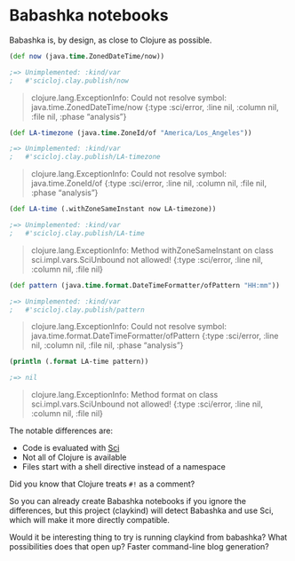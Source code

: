 # Babashka notebooks

Babashka is, by design, as close to Clojure as possible.

```clojure
(def now (java.time.ZonedDateTime/now))

;=> Unimplemented: :kind/var
;   #'scicloj.clay.publish/now
```

>clojure.lang.ExceptionInfo: Could not resolve symbol: java.time.ZonedDateTime/now {:type :sci/error, :line nil, :column nil, :file nil, :phase "analysis"}

```clojure
(def LA-timezone (java.time.ZoneId/of "America/Los_Angeles"))

;=> Unimplemented: :kind/var
;   #'scicloj.clay.publish/LA-timezone
```

>clojure.lang.ExceptionInfo: Could not resolve symbol: java.time.ZoneId/of {:type :sci/error, :line nil, :column nil, :file nil, :phase "analysis"}

```clojure
(def LA-time (.withZoneSameInstant now LA-timezone))

;=> Unimplemented: :kind/var
;   #'scicloj.clay.publish/LA-time
```

>clojure.lang.ExceptionInfo: Method withZoneSameInstant on class sci.impl.vars.SciUnbound not allowed! {:type :sci/error, :line nil, :column nil, :file nil}

```clojure
(def pattern (java.time.format.DateTimeFormatter/ofPattern "HH:mm"))

;=> Unimplemented: :kind/var
;   #'scicloj.clay.publish/pattern
```

>clojure.lang.ExceptionInfo: Could not resolve symbol: java.time.format.DateTimeFormatter/ofPattern {:type :sci/error, :line nil, :column nil, :file nil, :phase "analysis"}

```clojure
(println (.format LA-time pattern))

;=> nil
```

>clojure.lang.ExceptionInfo: Method format on class sci.impl.vars.SciUnbound not allowed! {:type :sci/error, :line nil, :column nil, :file nil}

The notable differences are:

* Code is evaluated with [Sci](https://github.com/babashka/SCI)
* Not all of Clojure is available
* Files start with a shell directive instead of a namespace

Did you know that Clojure treats `#!` as a comment?

So you can already create Babashka notebooks if you ignore the differences,
but this project (claykind) will detect Babashka and use Sci,
which will make it more directly compatible.

Would it be interesting thing to try is running claykind from babashka?
What possibilities does that open up?
Faster command-line blog generation?
